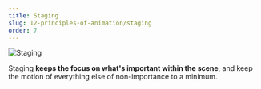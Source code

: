 ```yaml
---
title: Staging
slug: 12-principles-of-animation/staging
order: 7
---
```


<SlideTemplate title="Staging">

![Staging](/gif/staging.gif)

Staging **keeps the focus on what's important within the scene**, and keep the
motion of everything else of non-importance to a minimum.

</SlideTemplate>
